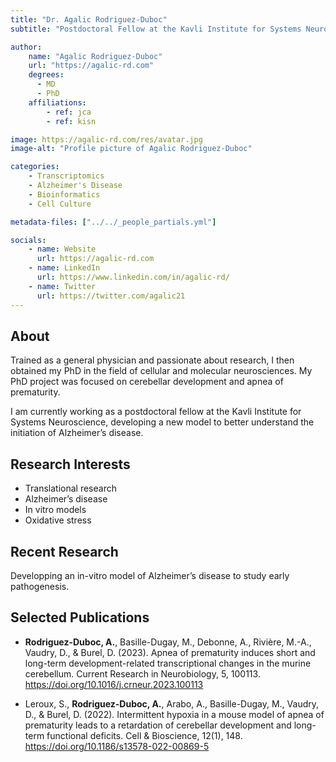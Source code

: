 ```yaml
---
title: "Dr. Agalic Rodriguez-Duboc"
subtitle: "Postdoctoral Fellow at the Kavli Institute for Systems Neuroscience"

author:
    name: "Agalic Rodriguez-Duboc"
    url: "https://agalic-rd.com"
    degrees:
      - MD
      - PhD
    affiliations:
        - ref: jca
        - ref: kisn

image: https://agalic-rd.com/res/avatar.jpg
image-alt: "Profile picture of Agalic Rodriguez-Duboc"

categories:
    - Transcriptomics
    - Alzheimer's Disease
    - Bioinformatics
    - Cell Culture

metadata-files: ["../../_people_partials.yml"]

socials:
    - name: Website
      url: https://agalic-rd.com
    - name: LinkedIn
      url: https://www.linkedin.com/in/agalic-rd/
    - name: Twitter
      url: https://twitter.com/agalic21
---
```


## About

Trained as a general physician and passionate about research, I then obtained my PhD in the field of cellular and molecular neurosciences. My PhD project was focused on cerebellar development and apnea of prematurity.

I am currently working as a postdoctoral fellow at the Kavli Institute for Systems Neuroscience, developing a new model to better understand the initiation of Alzheimer's disease.

## Research Interests

- Translational research
- Alzheimer's disease
- In vitro models
- Oxidative stress

## Recent Research

Developping an in-vitro model of Alzheimer's disease to study early pathogenesis.

## Selected Publications

* **Rodriguez-Duboc, A.**, Basille-Dugay, M., Debonne, A., Rivière, M.-A., Vaudry, D., & Burel, D. (2023). Apnea of prematurity induces short and long-term development-related transcriptional changes in the murine cerebellum. Current Research in Neurobiology, 5, 100113. [https://doi.org/10.1016/j.crneur.2023.100113](https://doi.org/10.1016/j.crneur.2023.100113)

* Leroux, S., **Rodriguez-Duboc, A.**, Arabo, A., Basille-Dugay, M., Vaudry, D., & Burel, D. (2022). Intermittent hypoxia in a mouse model of apnea of prematurity leads to a retardation of cerebellar development and long-term functional deficits. Cell & Bioscience, 12(1), 148. [https://doi.org/10.1186/s13578-022-00869-5](https://doi.org/10.1186/s13578-022-00869-5)
